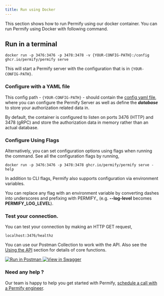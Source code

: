 ```yaml
---
title: Run using Docker
---
```


This section shows how to run Permify using our docker container. You can run Permify using Docker with following command.

## Run in a terminal

```shell
docker run -p 3476:3476 -p 3478:3478 -v {YOUR-CONFIG-PATH}:/config ghcr.io/permify/permify serve
```

This will start a Permify server with the configuration that is in `{YOUR-CONFIG-PATH}`.

### Configure with a YAML file

This config path - `{YOUR-CONFIG-PATH}` - should contain the [config yaml file](../configuration), where you can configure the Permify Server as well as define the ***database*** to store your authorization related data in.

<Info>
By default, the container is configured to listen on ports 3476 (HTTP) and 3478 (gRPC) and store the authorization data in memory rather than an actual database.
</Info>

### Configure Using Flags

Alternatively, you can set configuration options using flags when running the command. See all the configuration flags by running,

```shell
docker run -p 3476:3476 -p 3478:3478 ghcr.io/permify/permify serve -help
```

<Info>
In addition to CLI flags, Permify also supports configuration via environment variables. 

You can replace any flag with an environment variable by converting dashes into underscores and prefixing with PERMIFY_ (e.g. **--log-level** becomes **PERMIFY_LOG_LEVEL**). 
</Info>

### Test your connection.

You can test your connection by making an HTTP GET request,

```shell
localhost:3476/healthz
```

You can use our Postman Collection to work with the API. Also see the [Using the API] section for details of core functions.

[Using the API]: ../../getting-started/enforcement

<div style={{ display: "flex", alignItems: "center" }}>
  <a
    style={{ borderBottom: "none", textDecoration: "none" }}
    href="https://www.postman.com/permify-dev/workspace/permify/collection"
  >
    <img
      src="https://run.pstmn.io/button.svg"
      alt="Run in Postman"
      style={{ marginRight: "10px", pointerEvents: "none" }}
    />
  </a>
  <a
    style={{ borderBottom: "none", textDecoration: "none" }}
    href="https://permify.github.io/permify-swagger/"
  >
    <img
      src="http://jessemillar.github.io/view-in-swagger-button/button.svg"
      alt="View in Swagger"
      style={{ pointerEvents: "none" }}
    />
  </a>
</div>

### Need any help ?

Our team is happy to help you get started with Permify, [schedule a call with a Permify engineer](https://calendly.com/d/5hk-8db-vh2/call-with-an-expert).
